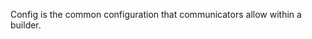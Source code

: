 <!-- Code generated from the comments of the Config struct in packer-plugin-sdk/communicator/config.go; DO NOT EDIT MANUALLY -->

Config is the common configuration that communicators allow within
a builder.
